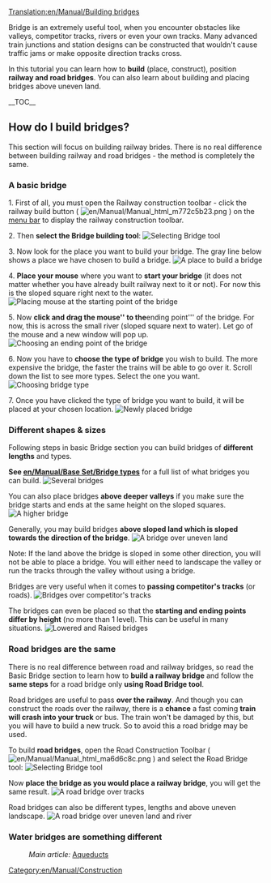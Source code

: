 [[Translation:en/Manual/Building bridges]]
{{en/Manual/Tutorial/Navigation}}

Bridge is an extremely useful tool, when you encounter obstacles like valleys, competitor tracks, rivers or even your own tracks. Many advanced train junctions and station designs can be constructed that wouldn't cause traffic jams or make opposite direction tracks cross.

<!-- search engine help -->
In this tutorial you can learn how to '''build''' (place, construct), position '''railway and road bridges'''. You can also learn about building and placing bridges above uneven land.

__TOC__

== How do I build bridges? ==

This section will focus on building railway brides. There is no real difference between building railway and road bridges - the method is completely the same.

=== A basic bridge ===

1. First of all, you must open the Railway construction toolbar - click the railway build button ( [[File:en/Manual/Manual html m772c5b23.png]] ) on the [[en/Manual/Game interface#the-menu-bar|menu bar]] to display the railway construction toolbar.

2. Then '''select the Bridge building tool''':
[[File:en/Manual/BridgeTut1.png|none|frame|Selecting Bridge tool]]

3. Now look for the place you want to build your bridge. The gray line below shows a place we have chosen to build a bridge.
[[File:en/Manual/BridgeTut2.png|none|frame|A place to build a bridge]]

4. '''Place your mouse''' where you want to '''start your bridge''' (it does not matter whether you have already built railway next to it or not). For now this is the sloped square right next to the water.
[[File:en/Manual/BridgeTut3.png|none|frame|Placing mouse at the starting point of the bridge]]

5. Now '''click and drag the mouse'' to the '''ending point''' of the bridge. For now, this is across the small river (sloped square next to water). Let go of the mouse and a new window will pop up.
[[File:en/Manual/BridgeTut4.png|none|frame|Choosing an ending point of the bridge ]]

6. Now you have to '''choose the type of bridge''' you wish to build. The more expensive the bridge, the faster the trains will be able to go over it. Scroll down the list to see more types. Select the one you want.
[[File:en/Manual/BridgeTut5.png|none|frame|Choosing bridge type]]

7. Once you have clicked the type of bridge you want to build, it will be placed at your chosen location.
[[File:en/Manual/BridgeTut6.png|none|frame|Newly placed bridge]]

=== Different shapes & sizes ===

Following steps in basic Bridge section you can build bridges of '''different lengths''' and types.

'''See [[en/Manual/Base Set/Bridge types]]''' for a full list of what bridges you can build.
[[File:en/Manual/BridgeTut7.png|none|frame|Several bridges]]

You can also place bridges '''above deeper valleys''' if you make sure the bridge starts and ends at the same height on the sloped squares.
[[File:en/Manual/BridgeTut8.png|none|frame|A higher bridge]]

Generally, you may build bridges '''above sloped land which is sloped towards the direction of the bridge'''.
[[File:en/Manual/BridgeTut11.png|none|frame|A bridge over uneven land]]

Note: If the land above the bridge is sloped in some other direction, you will not be able to place a bridge. You will either need to landscape the valley or run the tracks through the valley without using a bridge.


Bridges are very useful when it comes to '''passing competitor's tracks''' (or roads).
[[File:en/Manual/BridgeTut10.png|none|frame|Bridges over competitor's tracks]]

The bridges can even be placed so that the '''starting and ending points differ by height''' (no more than 1 level). This can be useful in many situations.
[[File:en/Manual/BridgeTut9.png|none|frame|Lowered and Raised bridges]]

=== Road bridges are the same ===

There is no real difference between road and railway bridges, so read the Basic Bridge section to learn how to '''build a railway bridge''' and follow the '''same steps''' for a road bridge only '''using Road Bridge tool'''.

Road bridges are useful to pass '''over the railway'''. And though you can construct the roads over the railway, there is a '''chance''' a fast coming '''train will crash into your truck''' or bus. The train won't be damaged by this, but you will have to build a new truck. So to avoid this a road bridge may be used.

To build '''road bridges''', open the Road Construction Toolbar ( [[File:en/Manual/Manual html ma6d6c8c.png]] ) and select the Road Bridge tool:
[[File:en/Manual/BridgeTut14.png|none|frame|Selecting Bridge tool]]

Now '''place the bridge as you would place a railway bridge''', you will get the same result.
[[File:en/Manual/BridgeTut12.png|none|frame|A road bridge over tracks]]

Road bridges can also be different types, lengths and above uneven landscape.
[[File:en/Manual/BridgeTut13.png|none|frame|A road bridge over uneven land and river]]

=== Water bridges are something different ===

:''Main article:'' [[en/Manual/Building canals#aqueducts|Aqueducts]]

[[Category:en/Manual/Construction]]